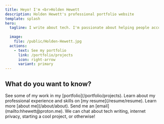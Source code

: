 ```yaml
---
title: Heyo! I'm <br>Holden Hewett
description: Holden Hewett's professional portfolio website
template: splash
hero:
  tagline: I write about tech. I'm passionate about helping people accomplish their goals through my writing.
           
  image:
    file: /public/Holden-Hewett.jpg
  actions:
    - text: See my portfolio
      link: /portfolio/projects
      icon: right-arrow
      variant: primary
---
```



## What do you want to know?

<CardGrid stagger>
	<Card title="See my work" icon="star">
		See some of my work in my [portfolio](/portfolio/projects).
	</Card>
  <Card title="Check out my resume" icon="document">
		Learn about my professional experience and skills on [my resume](/resume/resume).
	</Card>	
	<Card title="Learn more about me" icon="information">
		Learn more [about me](/about/about).
	</Card>
  <Card title="Contact me" icon="email">
		Send me an [email](mailto:hhewett@proton.me). We can chat about tech writing, internet privacy,
    starting a cool project, or otherwise!
	</Card>
</CardGrid>